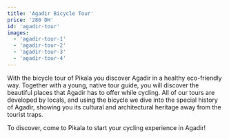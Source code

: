 ```yaml
---
title: 'Agadir Bicycle Tour'
price: '280 DH'
id: 'agadir-tour'
images:
  - 'agadir-tour-1'
  - 'agadir-tour-2'
  - 'agadir-tour-3'
  - 'agadir-tour-4'
---
```


With the bicycle tour of Pikala you discover Agadir in a healthy eco-friendly way.
Together with a young, native tour guide, you will discover the beautiful places that Agadir has to offer while cycling.
All of our tours are developed by locals, and using the bicycle we dive into the special history of Agadir,
showing you its cultural and architectural heritage away from the tourist traps.

To discover, come to Pikala to start your cycling experience in Agadir!
